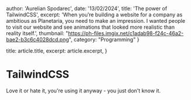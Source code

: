 
  author: 'Aurelian Spodarec',
  date: '13/02/2024',
  title: 'The power of TailwindCSS',
  excerpt: 'When you’re building a website for a company as ambitious as Planetaria, you need to make an impression. I wanted people to visit our website and see animations that looked more realistic than reality itself.',
  thumbnail: "https://ph-files.imgix.net/c1adab98-f24c-46a2-bae2-b3c6c4028dcd.png",
  category: "Programming"
}

  title: article.title,
  excerpt: article.excerpt,
}


# TailwindCSS

Love it or hate it, you're using it anyway - you just don't know it.
